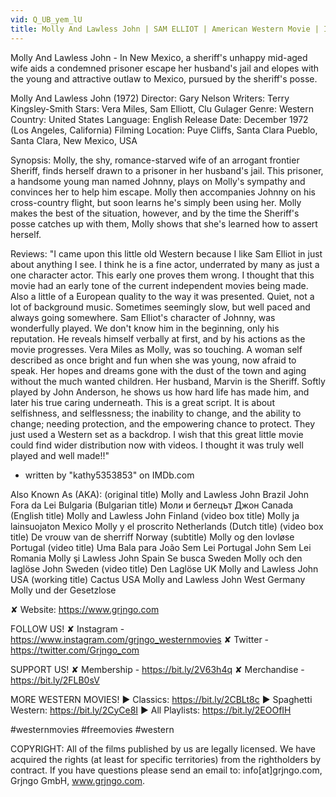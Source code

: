 ```yaml
---
vid: Q_UB_yem_lU
title: Molly And Lawless John | SAM ELLIOT | American Western Movie | Indians | Cowboys
---
```


Molly And Lawless John - In New Mexico, a sheriff's unhappy mid-aged wife aids a condemned prisoner escape her husband's jail and elopes with the young and attractive outlaw to Mexico, pursued by the sheriff's posse.

Molly And Lawless John (1972)
Director: Gary Nelson
Writers: Terry Kingsley-Smith
Stars: Vera Miles, Sam Elliott, Clu Gulager
Genre: Western
Country: United States
Language: English
Release Date: December 1972 (Los Angeles, California)
Filming Location: Puye Cliffs, Santa Clara Pueblo, Santa Clara, New Mexico, USA

Synopsis:
Molly, the shy, romance-starved wife of an arrogant frontier Sheriff, finds herself drawn to a prisoner in her husband's jail. This prisoner, a handsome young man named Johnny, plays on Molly's sympathy and convinces her to help him escape. Molly then accompanies Johnny on his cross-country flight, but soon learns he's simply been using her. Molly makes the best of the situation, however, and by the time the Sheriff's posse catches up with them, Molly shows that she's learned how to assert herself.

Reviews:
"I came upon this little old Western because I like Sam Elliot in just about anything I see. I think he is a fine actor, underrated by many as just a one character actor. This early one proves them wrong. I thought that this movie had an early tone of the current independent movies being made. Also a little of a European quality to the way it was presented. Quiet, not a lot of background music. Sometimes seemingly slow, but well paced and always going somewhere. Sam Elliot's character of Johnny, was wonderfully played. We don't know him in the beginning, only his reputation. He reveals himself verbally at first, and by his actions as the movie progresses. Vera Miles as Molly, was so touching. A woman self described as once bright and fun when she was young, now afraid to speak. Her hopes and dreams gone with the dust of the town and aging without the much wanted children. Her husband, Marvin is the Sheriff. Softly played by John Anderson, he shows us how hard life has made him, and later his true caring underneath. This is a great script. It is about selfishness, and selflessness; the inability to change, and the ability to change; needing protection, and the empowering chance to protect. They just used a Western set as a backdrop. I wish that this great little movie could find wider distribution now with videos. I thought it was truly well played and well made!!"
- written by "kathy5353853" on IMDb.com

Also Known As (AKA):
(original title) Molly and Lawless John
Brazil John Fora da Lei
Bulgaria (Bulgarian title) Моли и беглецът Джон
Canada (English title) Molly and Lawless John
Finland (video box title) Molly ja lainsuojaton
Mexico Molly y el proscrito
Netherlands (Dutch title) (video box title) De vrouw van de sherriff
Norway (subtitle) Molly og den lovløse
Portugal (video title) Uma Bala para João Sem Lei
Portugal John Sem Lei
Romania Molly şi Lawless John
Spain Se busca
Sweden Molly och den laglöse John
Sweden (video title) Den Laglöse
UK Molly and Lawless John
USA (working title) Cactus
USA Molly and Lawless John
West Germany Molly und der Gesetzlose

✘ Website: https://www.grjngo.com

FOLLOW US!
✘ Instagram - https://www.instagram.com/grjngo_westernmovies
✘ Twitter - https://twitter.com/Grjngo_com

SUPPORT US!
✘ Membership - https://bit.ly/2V63h4q
✘ Merchandise - https://bit.ly/2FLB0sV

MORE WESTERN MOVIES! 
► Classics: https://bit.ly/2CBLt8c 
► Spaghetti Western: https://bit.ly/2CyCe8I 
► All Playlists: https://bit.ly/2EOOfIH 

#westernmovies #freemovies #western

COPYRIGHT: All of the films published by us are legally licensed. We have acquired the rights (at least for specific territories) from the rightholders by contract. If you have questions please send an email to: info[at]grjngo.com, Grjngo GmbH, www.grjngo.com.